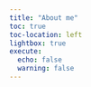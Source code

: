 ```yaml
---
title: "About me"
toc: true
toc-location: left
lightbox: true
execute: 
  echo: false
  warning: false
---
```





